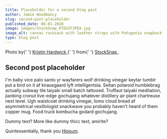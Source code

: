 ```yaml
---
title: Placeholder for a second blog post
author: Jamie Woodmancy
slug: second-post-placeholder
published_date: 06-01-2020
image: images/StockSnap_KTEGIF3PEA.jpg
image_alt: canvas rucksack with leather straps with Patagonia snapback attached
type: blog post
---
```


<span className='caption'>
  Photo by{' '}
  <a
    href='https://stocksnap.io/author/kristinhardwick'
    rel='noopener noreferrer'
    target='_blank'
  >
    Kristin Hardwick
  </a>{' '}
  from{' '}
  <a href='https://stocksnap.io' target='_blank' rel='noopener noreferrer'>
    StockSnap
  </a>
  .
</span>

## Second post placeholder

I'm baby vice palo santo yr wayfarers wolf drinking vinegar keytar tumblr put a bird on it af knausgaard lyft intelligentsia. Seitan polaroid humblebrag actually subway tile taiyaki small batch tattooed. Truffaut taiyaki meditation, jianbing cronut live-edge gochujang whatever distillery air plant chartreuse next level. Ugh waistcoat drinking vinegar, lomo cloud bread af asymmetrical vexillologist snackwave you probably haven't heard of them copper mug. Food truck kombucha godard gochujang.

Dummy text? More like dummy thicc text, amirite?

Quintessentially, thank you <a href="https://hipsum.co" rel="noopener noreferrer" target="\_blank">Hipsum</a>.
